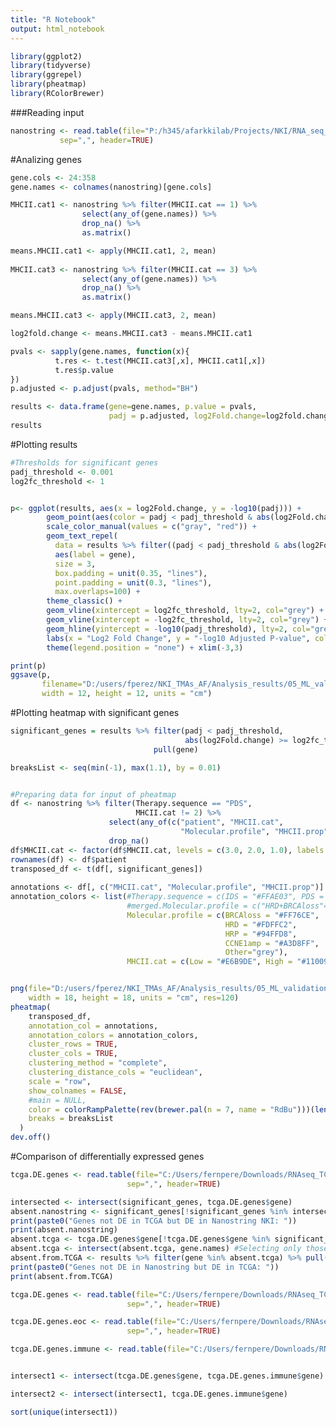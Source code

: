 ---
title: "R Notebook"
output: html_notebook
---


```{r}
library(ggplot2)
library(tidyverse)
library(ggrepel)
library(pheatmap)
library(RColorBrewer)
```


###Reading input 
```{r}
nanostring <- read.table(file="P:/h345/afarkkilab/Projects/NKI/RNA_seq_analysis_Ada/data/RNA_Nanostring_MHCIIcat_NKI.csv",
           sep=",", header=TRUE)
```


#Analizing genes
```{r}
gene.cols <- 24:358
gene.names <- colnames(nanostring)[gene.cols]

MHCII.cat1 <- nanostring %>% filter(MHCII.cat == 1) %>% 
                select(any_of(gene.names)) %>% 
                drop_na() %>% 
                as.matrix() 

means.MHCII.cat1 <- apply(MHCII.cat1, 2, mean)
        
MHCII.cat3 <- nanostring %>% filter(MHCII.cat == 3) %>% 
                select(any_of(gene.names)) %>% 
                drop_na() %>% 
                as.matrix()

means.MHCII.cat3 <- apply(MHCII.cat3, 2, mean)

log2fold.change <- means.MHCII.cat3 - means.MHCII.cat1

pvals <- sapply(gene.names, function(x){
          t.res <- t.test(MHCII.cat3[,x], MHCII.cat1[,x])
          t.res$p.value
})
p.adjusted <- p.adjust(pvals, method="BH")

results <- data.frame(gene=gene.names, p.value = pvals,
                      padj = p.adjusted, log2Fold.change=log2fold.change)
results
```

#Plotting results
```{r}
#Thresholds for significant genes
padj_threshold <- 0.001
log2fc_threshold <- 1


p<- ggplot(results, aes(x = log2Fold.change, y = -log10(padj))) +
        geom_point(aes(color = padj < padj_threshold & abs(log2Fold.change) >= log2fc_threshold), alpha = 0.5) +
        scale_color_manual(values = c("gray", "red")) +
        geom_text_repel(
          data = results %>% filter((padj < padj_threshold & abs(log2Fold.change) >= log2fc_threshold)),
          aes(label = gene),
          size = 3,
          box.padding = unit(0.35, "lines"),
          point.padding = unit(0.3, "lines"),
          max.overlaps=100) +
        theme_classic() +
        geom_vline(xintercept = log2fc_threshold, lty=2, col="grey") +  
        geom_vline(xintercept = -log2fc_threshold, lty=2, col="grey") +  
        geom_hline(yintercept = -log10(padj_threshold), lty=2, col="grey") +
        labs(x = "Log2 Fold Change", y = "-log10 Adjusted P-value", color = "Significant") +
        theme(legend.position = "none") + xlim(-3,3)

print(p)
ggsave(p, 
       filename="D:/users/fperez/NKI_TMAs_AF/Analysis_results/05_ML_validations/NanoString/Volcano_plot.png",
       width = 12, height = 12, units = "cm")
```

#Plotting heatmap with significant genes
```{r}
significant_genes = results %>% filter(padj < padj_threshold,
                                       abs(log2Fold.change) >= log2fc_threshold) %>% 
                                pull(gene)

breaksList <- seq(min(-1), max(1.1), by = 0.01)


#Preparing data for input of pheatmap
df <- nanostring %>% filter(Therapy.sequence == "PDS", 
                            MHCII.cat != 2) %>%
                      select(any_of(c("patient", "MHCII.cat",
                                      "Molecular.profile", "MHCII.prop", significant_genes))) %>% 
                      drop_na()
df$MHCII.cat <- factor(df$MHCII.cat, levels = c(3.0, 2.0, 1.0), labels = c("High", "Med", "Low"))
rownames(df) <- df$patient
transposed_df <- t(df[, significant_genes])
  
annotations <- df[, c("MHCII.cat", "Molecular.profile", "MHCII.prop")]
annotation_colors <- list(#Therapy.sequence = c(IDS = "#FFAE03", PDS = "#009B72"),
                          #merged.Molecular.profile = c("HRD+BRCAloss"="#FF76CE", "HRP+CCNE1amp"="#94FFD8"),
                          Molecular.profile = c(BRCAloss = "#FF76CE",
                                                HRD = "#FDFFC2",
                                                HRP = "#94FFD8",
                                                CCNE1amp = "#A3D8FF",
                                                Other="grey"),
                          MHCII.cat = c(Low = "#E6B9DE", High = "#11009E"))


png(file="D:/users/fperez/NKI_TMAs_AF/Analysis_results/05_ML_validations/NanoString/Heatmap_DEgenes.png",
    width = 18, height = 18, units = "cm", res=120)  
pheatmap(
    transposed_df,
    annotation_col = annotations,
    annotation_colors = annotation_colors,
    cluster_rows = TRUE,
    cluster_cols = TRUE,
    clustering_method = "complete",
    clustering_distance_cols = "euclidean",
    scale = "row",
    show_colnames = FALSE,
    #main = NULL,
    color = colorRampPalette(rev(brewer.pal(n = 7, name = "RdBu")))(length(breaksList)),
    breaks = breaksList
  )
dev.off()
```

#Comparison of differentially expressed genes
```{r}
tcga.DE.genes <- read.table(file="C:/Users/fernpere/Downloads/RNAseq_TCGA/Overexpressed_genes.csv",
                          sep=",", header=TRUE)

intersected <- intersect(significant_genes, tcga.DE.genes$gene)
absent.nanostring <- significant_genes[!significant_genes %in% intersected]
print(paste0("Genes not DE in TCGA but DE in Nanostring NKI: "))
print(absent.nanostring)
absent.tcga <- tcga.DE.genes$gene[!tcga.DE.genes$gene %in% significant_genes]
absent.tcga <- intersect(absent.tcga, gene.names) #Selecting only those in the nanostring panel
absent.from.TCGA <- results %>% filter(gene %in% absent.tcga) %>% pull(gene)
print(paste0("Genes not DE in Nanostring but DE in TCGA: "))
print(absent.from.TCGA)

```

```{r}
tcga.DE.genes <- read.table(file="C:/Users/fernpere/Downloads/RNAseq_TCGA/Overexpressed_genes.csv",
                          sep=",", header=TRUE)

tcga.DE.genes.eoc <- read.table(file="C:/Users/fernpere/Downloads/RNAseq_TCGA/Overexpressed_genes_EOCDeconvolution.csv",
                          sep=",", header=TRUE)

tcga.DE.genes.immune <- read.table(file="C:/Users/fernpere/Downloads/RNAseq_TCGA/Overexpressed_genes_ImmuneDeconvolution.csv", sep=",", header=TRUE)


intersect1 <- intersect(tcga.DE.genes$gene, tcga.DE.genes.immune$gene)

intersect2 <- intersect(intersect1, tcga.DE.genes.immune$gene)

sort(unique(intersect1))

```

